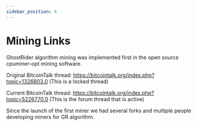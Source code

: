 ```yaml
---
sidebar_position: 4
---
```


# Mining Links

GhostRider algorithm mining was implemented first in the open source cpuminer-opt mining software.

Original BitcoinTalk thread: <https://bitcointalk.org/index.php?topic=1326803.0> (This is a locked thread)

Current BitcoinTalk thread: <https://bitcointalk.org/index.php?topic=5226770.0> (This is the forum thread that is active)

Since the launch of the first miner we had several forks and multiple people developing miners for GR algorithm.
